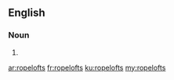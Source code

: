 ==English==

===Noun===
{{head|en|plural}}

# {{plural of|ropeloft|lang=en|nocat=1}}

[[ar:ropelofts]]
[[fr:ropelofts]]
[[ku:ropelofts]]
[[my:ropelofts]]